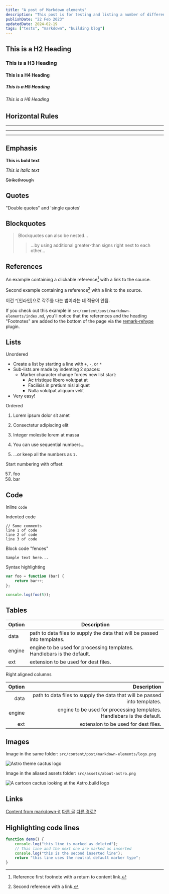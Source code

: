 ```yaml
---
title: "A post of Markdown elements"
description: "This post is for testing and listing a number of different markdown elements"
publishDate: "22 Feb 2023"
updatedDate: 2024-02-19
tags: ["tests", "markdown", "building blog"]
---
```


## This is a H2 Heading

### This is a H3 Heading

#### This is a H4 Heading

##### This is a H5 Heading

###### This is a H6 Heading

## Horizontal Rules

---

---

---

## Emphasis

**This is bold text**

_This is italic text_

~~Strikethrough~~

## Quotes

"Double quotes" and 'single quotes'

## Blockquotes

> Blockquotes can also be nested...
>
> > ...by using additional greater-than signs right next to each other...

## References

An example containing a clickable reference[^1] with a link to the source.

Second example containing a reference[^2] with a link to the source.

이건 ^[인라인]으로 각주를 다는 법이라는 데 적용이 안됨.

[^1]: Reference first footnote with a return to content link.
[^2]: Second reference with a link.

If you check out this example in `src/content/post/markdown-elements/index.md`, you'll notice that the references and the heading "Footnotes" are added to the bottom of the page via the [remark-rehype][remark_rehype] plugin.

[remark_rehype]: https://github.com/remarkjs/remark-rehype#options

## Lists

Unordered

-   Create a list by starting a line with `+`, `-`, or `*`
-   Sub-lists are made by indenting 2 spaces:
    -   Marker character change forces new list start:
        -   Ac tristique libero volutpat at
        -   Facilisis in pretium nisl aliquet
        -   Nulla volutpat aliquam velit
-   Very easy!

Ordered

1. Lorem ipsum dolor sit amet
2. Consectetur adipiscing elit
3. Integer molestie lorem at massa

4. You can use sequential numbers...
5. ...or keep all the numbers as `1.`

Start numbering with offset:

57. foo
1. bar

## Code

Inline `code`

Indented code

    // Some comments
    line 1 of code
    line 2 of code
    line 3 of code

Block code "fences"

```
Sample text here...
```

Syntax highlighting

```js
var foo = function (bar) {
    return bar++;
};

console.log(foo(5));
```

## Tables

| Option | Description                                                               |
| ------ | ------------------------------------------------------------------------- |
| data   | path to data files to supply the data that will be passed into templates. |
| engine | engine to be used for processing templates. Handlebars is the default.    |
| ext    | extension to be used for dest files.                                      |

Right aligned columns

| Option |                                                               Description |
| -----: | ------------------------------------------------------------------------: |
|   data | path to data files to supply the data that will be passed into templates. |
| engine |    engine to be used for processing templates. Handlebars is the default. |
|    ext |                                      extension to be used for dest files. |

## Images

Image in the same folder: `src/content/post/markdown-elements/logo.png`

![Astro theme cactus logo](./logo.png)

Image in the aliased assets folder: `src/assets/about-astro.png`

![A cartoon cactus looking at the Astro.build logo](@/assets/about-astro.png)

## Links

[Content from markdown-it](https://markdown-it.github.io/)
[다른 글](../cactus-theme-key-features)
[다른 경로?](../gatsby-ts-site-path-problem)


## Highlighting code lines

```js title="line-markers.js" del={2} ins={3-4} {6}
function demo() {
    console.log("this line is marked as deleted");
    // This line and the next one are marked as inserted
    console.log("this is the second inserted line");
    return "this line uses the neutral default marker type";
}
```
